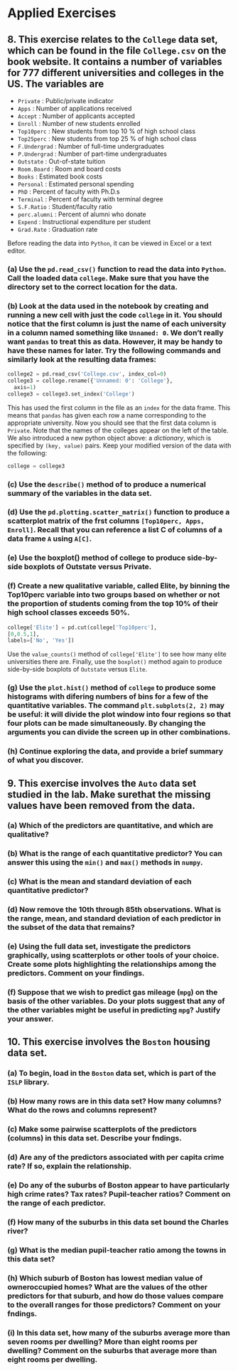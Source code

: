 # Applied Exercises {-}


## 8. This exercise relates to the `College` data set, which can be found in the file `College.csv` on the book website. It contains a number of variables for 777 different universities and colleges in the US. The variables are

- `Private` : Public/private indicator
- `Apps` : Number of applications received
- `Accept` : Number of applicants accepted
- `Enroll` : Number of new students enrolled
- `Top10perc` : New students from top 10 % of high school class
- `Top25perc` : New students from top 25 % of high school class
- `F.Undergrad` : Number of full-time undergraduates
- `P.Undergrad` : Number of part-time undergraduates
- `Outstate` : Out-of-state tuition
- `Room.Board` : Room and board costs
- `Books` : Estimated book costs
- `Personal` : Estimated personal spending
- `PhD` : Percent of faculty with Ph.D.s
- `Terminal` : Percent of faculty with terminal degree
- `S.F.Ratio` : Student/faculty ratio
- `perc.alumni` : Percent of alumni who donate
- `Expend` : Instructional expenditure per student
- `Grad.Rate` : Graduation rate

Before reading the data into `Python`, it can be viewed in Excel or a
text editor.

### (a) Use the `pd.read_csv()` function to read the data into `Python`. Call the loaded data `college`. Make sure that you have the directory set to the correct location for the data.



### (b) Look at the data used in the notebook by creating and running a new cell with just the code `college` in it. You should notice that the first column is just the name of each university in a column named something like `Unnamed: 0`. We don’t really want `pandas` to treat this as data. However, it may be handy to have these names for later. Try the following commands and similarly look at the resulting data frames:



```python

college2 = pd.read_csv('College.csv', index_col=0)
college3 = college.rename({'Unnamed: 0': 'College'},
  axis=1)
college3 = college3.set_index('College')
```


This has used the first column in the file as an `index` for the data frame. This means that `pandas` has given each row a name corresponding to the appropriate university. Now you should see that the first data column is `Private`. Note that the names of the colleges appear on the left of the table. We also introduced a new python object above: a *dictionary*, which is specified by `(key, value)` pairs. Keep your modified version of the data with the following:

```python
college = college3
```

### (c) Use the `describe()` method of to produce a numerical summary of the variables in the data set.


### (d) Use the `pd.plotting.scatter_matrix()` function to produce a scatterplot matrix of the frst columns `[Top10perc, Apps, Enroll]`. Recall that you can reference a list C of columns of a data frame `A` using `A[C]`.


### (e) Use the boxplot() method of college to produce side-by-side boxplots of Outstate versus Private.


### (f) Create a new qualitative variable, called Elite, by binning the Top10perc variable into two groups based on whether or not the proportion of students coming from the top 10% of their high school classes exceeds 50%.

```python
college['Elite'] = pd.cut(college['Top10perc'],
[0,0.5,1],
labels=['No', 'Yes'])
```



Use the `value_counts()` method of `college['Elite']` to see how many elite universities there are. Finally, use the `boxplot()` method again to produce side-by-side boxplots of `Outstate` versus `Elite`.


### (g) Use the `plot.hist()` method of `college` to produce some histograms with difering numbers of bins for a few of the quantitative variables. The command `plt.subplots(2, 2)` may be useful: it will divide the plot window into four regions so that four plots can be made simultaneously. By changing the arguments you can divide the screen up in other combinations.



### (h) Continue exploring the data, and provide a brief summary of what you discover.




## 9. This exercise involves the `Auto` data set studied in the lab. Make surethat the missing values have been removed from the data.

### (a) Which of the predictors are quantitative, and which are qualitative?

### (b) What is the range of each quantitative predictor? You can answer this using the `min()` and `max()` methods in `numpy`. 

### (c) What is the mean and standard deviation of each quantitative predictor?

### (d) Now remove the 10th through 85th observations. What is the range, mean, and standard deviation of each predictor in the subset of the data that remains?


### (e) Using the full data set, investigate the predictors graphically, using scatterplots or other tools of your choice. Create some plots highlighting the relationships among the predictors. Comment on your findings.

### (f) Suppose that we wish to predict gas mileage (`mpg`) on the basis of the other variables. Do your plots suggest that any of the other variables might be useful in predicting `mpg`? Justify your answer.


## 10. This exercise involves the `Boston` housing data set.

### (a) To begin, load in the `Boston` data set, which is part of the `ISLP` library.


### (b) How many rows are in this data set? How many columns? What do the rows and columns represent?



### (c) Make some pairwise scatterplots of the predictors (columns) in this data set. Describe your fndings.



### (d) Are any of the predictors associated with per capita crime rate? If so, explain the relationship.


### (e) Do any of the suburbs of Boston appear to have particularly high crime rates? Tax rates? Pupil-teacher ratios? Comment on the range of each predictor.



### (f) How many of the suburbs in this data set bound the Charles river?


### (g) What is the median pupil-teacher ratio among the towns in this data set?




### (h) Which suburb of Boston has lowest median value of owneroccupied homes? What are the values of the other predictors for that suburb, and how do those values compare to the overall ranges for those predictors? Comment on your fndings.




### (i) In this data set, how many of the suburbs average more than seven rooms per dwelling? More than eight rooms per dwelling? Comment on the suburbs that average more than eight rooms per dwelling.





